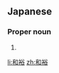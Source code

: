 ==Japanese==
{{ja-kanjitab|かず|ひろ}}

===Proper noun===
{{ja-pos|かずひろ|proper}}

# {{given name|male|lang=ja|sort=かずひろ}}

[[li:和裕]]
[[zh:和裕]]